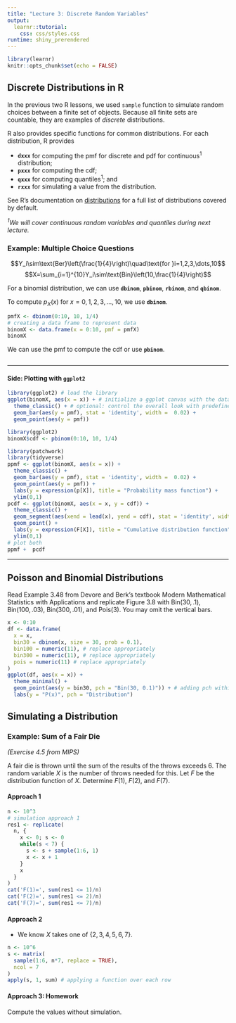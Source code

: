 ```yaml
---
title: "Lecture 3: Discrete Random Variables"
output: 
  learnr::tutorial:
    css: css/styles.css
runtime: shiny_prerendered
---
```


<!-- 
Before running the document, make sure `learnr` package is available. 
If missing, you can install the package with `install.packages('learnr')`.
-->

```r
library(learnr)
knitr::opts_chunk$set(echo = FALSE)
```


## Discrete Distributions in R

In the previous two R lessons, we used `sample` function to simulate random choices between a finite set of objects. Because all finite sets are countable, they are examples of _discrete_ distributions. 

R also provides specific functions for common distributions. For each distribution, R provides 

+   **`dxxx`** for computing the pmf for discrete and pdf for continuous^1^ distribution;
+   **`pxxx`** for computing the cdf;
+   **`qxxx`** for computing quantiles^1^; and
+   **`rxxx`** for simulating a value from the distribution.

See R's documentation on [distributions](https://www.rdocumentation.org/packages/stats/versions/3.6.2/topics/Distributions) for a full list of distributions covered by default.

_^1^We will cover continuous random variables and quantiles during next lecture._

### Example: Multiple Choice Questions


$$Y_i\sim\text{Ber}\left(\frac{1}{4}\right)\quad\text{for }i=1,2,3,\dots,10$$
$$X=\sum_{i=1}^{10}Y_i\sim\text{Bin}\left(10,\frac{1}{4}\right)$$

For a binomial distribution, we can use **`dbinom`**, **`pbinom`**, **`rbinom`**, and **`qbinom`**.

To compute $p_X(x)$ for $x=0,1,2,3,\dots,10$, we use **`dbinom`**.

```r
pmfX <- dbinom(0:10, 10, 1/4)
# creating a data frame to represent data
binomX <- data.frame(x = 0:10, pmf = pmfX) 
binomX
```

We can use the pmf to compute the cdf or use **`pbinom`**.

```r

```

----------------

#### Side: Plotting with `ggplot2`

```r
library(ggplot2) # load the library
ggplot(binomX, aes(x = x)) + # initialize a ggplot canvas with the data
  theme_classic() + # optional: control the overall look with predefined themes
  geom_bar(aes(y = pmf), stat = 'identity', width =  0.02) +
  geom_point(aes(y = pmf)) 
```

```r
library(ggplot2)
binomX$cdf <- pbinom(0:10, 10, 1/4)
```


```r
library(patchwork)
library(tidyverse)
ppmf <- ggplot(binomX, aes(x = x)) + 
  theme_classic() + 
  geom_bar(aes(y = pmf), stat = 'identity', width =  0.02) +
  geom_point(aes(y = pmf)) +
  labs(y = expression(p[X]), title = "Probability mass function") +
  ylim(0,1)
pcdf <- ggplot(binomX, aes(x = x, y = cdf)) + 
  theme_classic() +
  geom_segment(aes(xend = lead(x), yend = cdf), stat = 'identity', width =  0.02) +
  geom_point() +
  labs(y = expression(F[X]), title = "Cumulative distribution function") +
  ylim(0,1)
# plot both
ppmf +  pcdf
```

----------------

## Poisson and Binomial Distributions

Read Example 3.48 from Devore and Berk's textbook Modern Mathematical Statistics with Applications and replicate Figure 3.8 with $\text{Bin}(30, .1)$, $\text{Bin}(100, .03)$, $\text{Bin}(300, .01)$, and $\text{Pois}(3)$. You may omit the vertical bars.

```r
x <- 0:10
df <- data.frame(
  x = x,
  bin30 = dbinom(x, size = 30, prob = 0.1),
  bin100 = numeric(11), # replace appropriately
  bin300 = numeric(11), # replace appropriately
  pois = numeric(11) # replace appropriately
)
ggplot(df, aes(x = x)) +
  theme_minimal() +
  geom_point(aes(y = bin30, pch = "Bin(30, 0.1)")) + # adding pch within mapping creates a legend based on point type
  labs(y = "P(x)", pch = "Distribution")
```


## Simulating a Distribution

### Example: Sum of a Fair Die

_(Exercise 4.5 from MIPS)_

A fair die is thrown until the sum of the results of the throws exceeds 6. The random variable $X$ is the number of throws needed for this. Let $F$ be the distribution function of $X$. Determine $F(1)$, $F(2)$, and $F(7)$.

#### Approach 1

```r
n <- 10^3
# simulation approach 1
res1 <- replicate(
  n, {
    x <- 0; s <- 0
    while(s < 7) {
      s <- s + sample(1:6, 1)
      x <- x + 1
    }
    x
  }
)
cat('F(1)=', sum(res1 <= 1)/n)
cat('F(2)=', sum(res1 <= 2)/n)
cat('F(7)=', sum(res1 <= 7)/n)
```



#### Approach 2

+  We know $X$ takes one of $\{2,3,4,5,6,7\}$.

```r
n <- 10^6
s <- matrix(
  sample(1:6, n*7, replace = TRUE),
  ncol = 7
)
apply(s, 1, sum) # applying a function over each row

```

#### Approach 3: Homework

Compute the values without simulation. 


